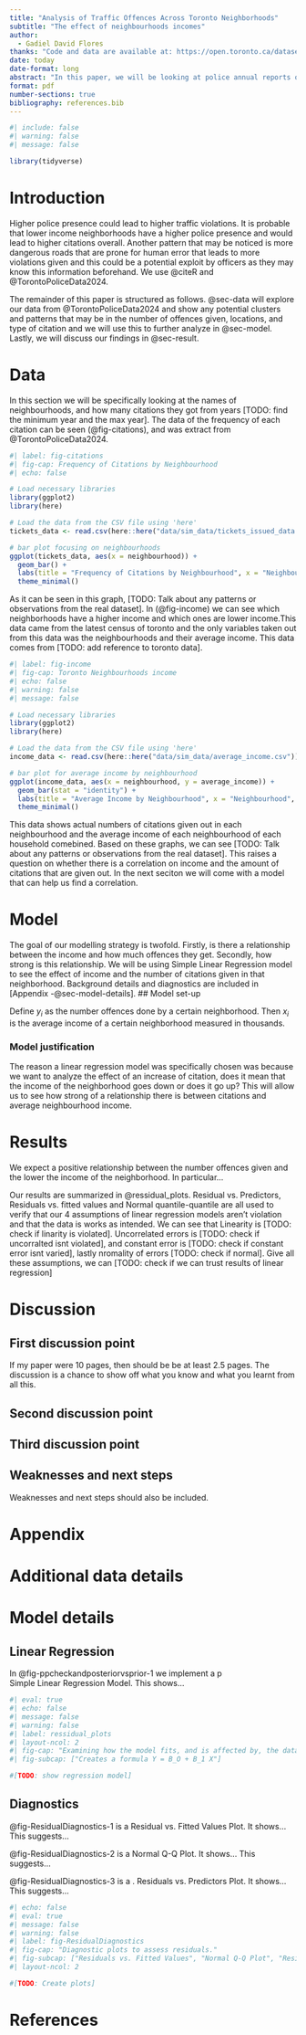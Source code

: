 ```yaml
---
title: "Analysis of Traffic Offences Across Toronto Neighborhoods"
subtitle: "The effect of neighbourhoods incomes"
author: 
  - Gadiel David Flores
thanks: "Code and data are available at: https://open.toronto.ca/dataset/police-annual-statistical-report-tickets-issued/"
date: today
date-format: long
abstract: "In this paper, we will be looking at police annual reports of tickets isssued and analayzing the frequency in tickets issued based on different neighbourhoods. We will focus on which neighbourhoods exhibit the highest number of specific traffic offences (e.g., Aggressive Driving, Speeding). and are there observable geographical patterns or clusters of these offences based on neighbourhood? Additionally, how do the averages relate to the overall frequency of offences across different neighbourhoods?"
format: pdf
number-sections: true
bibliography: references.bib
---
```


```r
#| include: false
#| warning: false
#| message: false

library(tidyverse)
```


# Introduction

Higher police presence could lead to higher traffic violations.
It is probable that lower income neighborhoods have a higher police presence and would lead to higher citations overall. Another pattern that may be noticed is more dangerous roads that are prone for human error that leads to more violations given and this could be a potential exploit by officers as they may know this information beforehand. We use @citeR and @TorontoPoliceData2024.

The remainder of this paper is structured as follows. @sec-data will explore our data from @TorontoPoliceData2024 and show any potential clusters and patterns that may be in the number of offences given, locations, and type of citation and we will use this to further analyze in @sec-model. Lastly, we will discuss our findings in @sec-result.

# Data {#sec-data}
In this section we will be specifically looking at the names of neighbourhoods, and how many citations they got from years [TODO: find the minimum year and the max year]. The data of the frequency of each citation can be seen (@fig-citations), and was extract from @TorontoPoliceData2024.

```r
#| label: fig-citations
#| fig-cap: Frequency of Citations by Neighbourhood
#| echo: false

# Load necessary libraries
library(ggplot2)
library(here)

# Load the data from the CSV file using 'here'
tickets_data <- read.csv(here::here("data/sim_data/tickets_issued_data.csv"))

# bar plot focusing on neighbourhoods
ggplot(tickets_data, aes(x = neighbourhood)) +
  geom_bar() +
  labs(title = "Frequency of Citations by Neighbourhood", x = "Neighbourhood", y = "Count of Citations") +
  theme_minimal()

```
As it can be seen in this graph, [TODO: Talk about any patterns or observations from the real dataset]. In (@fig-income) we can see which neighborhoods have a higher income and which ones are lower income.This data came from the latest census of toronto and the only variables taken out from this data was the neighbourhoods and their average income. This data comes from [TODO: add reference to toronto data].

```r
#| label: fig-income
#| fig-cap: Toronto Neighbourhoods income
#| echo: false
#| warning: false
#| message: false

# Load necessary libraries
library(ggplot2)
library(here)

# Load the data from the CSV file using 'here'
income_data <- read.csv(here::here("data/sim_data/average_income.csv"))

# bar plot for average income by neighbourhood
ggplot(income_data, aes(x = neighbourhood, y = average_income)) +
  geom_bar(stat = "identity") +
  labs(title = "Average Income by Neighbourhood", x = "Neighbourhood", y = "Average Income (in thousands)") +
  theme_minimal()


```

This data shows actual numbers of citations given out in each neighbourhood and the average income of each neighbourhood of each household comebined. Based on these graphs, we can see [TODO: Talk about any patterns or observations from the real dataset]. This raises a question on whether there is a correlation on income and the amount of citations that are given out. In the next seciton we will come with a model that can help us find a correlation. 


# Model {#sec-model}


The goal of our modelling strategy is twofold. Firstly, is there a relationship between the income and how much offences they get. Secondly, how strong is this relationship. 
We will be using Simple Linear Regression model to see the effect of income and the number of citations given in that neighborhood. Background details and diagnostics are included in [Appendix -@sec-model-details].
## Model set-up

Define $y_i$ as the number offences done by a certain neighborhood. Then $x_i$ is the average income of a certain neighborhood measured in thousands.  

\begin{align} 
E(Y|X)Y_i = \beta_0 + \beta_1(X)
\end{align}


### Model justification

The reason a linear regression model was specifically chosen was because we want to analyze the effect of an increase of citation, does it mean that the income of the neighborhood goes down or does it go up? This will allow us to see how strong of a relationship there is between citations and average neighbourhood income. 




# Results {#sec-results}

We expect a positive relationship between the number offences given and the lower the income of the neighborhood. In particular... 

Our results are summarized in @ressidual_plots. Residual vs. Predictors, Residuals vs. fitted values and Normal quantile-quantile are all used to verify that our 4 assumptions of linear regression models aren't violation and that the data is works as intended. We can see that Linearity is  [TODO: check if linarity is violated]. Uncorrelated errors is [TODO: check if uncorralted isnt violated], and constant error is [TODO: check if constant error isnt varied], lastly nromality of errors [TODO: check if normal]. Give all these assumptions, we can [TODO: check if we can trust results of linear regression]

# Discussion

## First discussion point {#sec-first-point}

If my paper were 10 pages, then should be be at least 2.5 pages. The discussion is a chance to show off what you know and what you learnt from all this. 

## Second discussion point

## Third discussion point

## Weaknesses and next steps

Weaknesses and next steps should also be included.

\newpage

\appendix

# Appendix {-}


# Additional data details

# Model details {#sec-model-details}

## Linear Regression

In @fig-ppcheckandposteriorvsprior-1 we implement a p	
Simple Linear Regression Model. This shows...

```r
#| eval: true
#| echo: false
#| message: false
#| warning: false
#| label: ressidual_plots
#| layout-ncol: 2
#| fig-cap: "Examining how the model fits, and is affected by, the data"
#| fig-subcap: ["Creates a formula Y = B_O + B_1 X"]

#[TODO: show regression model]
```

## Diagnostics

@fig-ResidualDiagnostics-1 is a Residual vs. Fitted Values Plot. It shows... This suggests...

@fig-ResidualDiagnostics-2 is a Normal Q-Q Plot. It shows... This suggests...

@fig-ResidualDiagnostics-3 is a . Residuals vs. Predictors Plot. It shows... This suggests...

```r
#| echo: false
#| eval: true
#| message: false
#| warning: false
#| label: fig-ResidualDiagnostics
#| fig-cap: "Diagnostic plots to assess residuals."
#| fig-subcap: ["Residuals vs. Fitted Values", "Normal Q-Q Plot", "Residuals vs. Predictors"]
#| layout-ncol: 2

#[TODO: Create plots]

```
\newpage


# References


